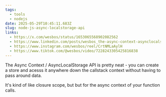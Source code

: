 ```yaml
---
tags:
  - tools
  - nodejs
date: 2025-05-29T10:45:11.683Z
slug: node-js-async-localstorage-api
links:
  - https://x.com/wesbos/status/1653065568902082562
  - https://www.linkedin.com/posts/wesbos_the-async-context-asynclocalstorage-api-activity-7058831253642383360-SKQh/
  - https://www.instagram.com/wesbos/reel/CrtNMLaAylH
  - https://www.tiktok.com/@wesbos/video/7228243305425816838
---
```


The Async Context / AsyncLocalStorage API is pretty neat - you can create a store and acesss it anywhere down the callstack context without having to pass around data.

It's kind of like closure scope, but but for the async context of your function calls.
